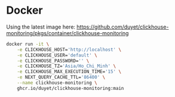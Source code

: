 # Docker

Using the latest image here: https://github.com/duyet/clickhouse-monitoring/pkgs/container/clickhouse-monitoring

```bash
docker run -it \
    -e CLICKHOUSE_HOST='http://localhost' \
    -e CLICKHOUSE_USER='default' \
    -e CLICKHOUSE_PASSWORD='' \
    -e CLICKHOUSE_TZ='Asia/Ho_Chi_Minh' \
    -e CLICKHOUSE_MAX_EXECUTION_TIME='15' \
    -e NEXT_QUERY_CACHE_TTL='86400' \
    --name clickhouse-monitoring \
    ghcr.io/duyet/clickhouse-monitoring:main
```
